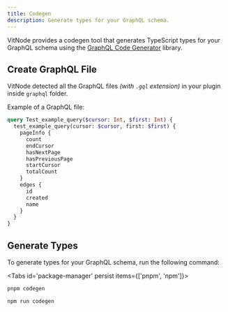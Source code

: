 ```yaml
---
title: Codegen
description: Generate types for your GraphQL schema.
---
```


VitNode provides a codegen tool that generates TypeScript types for your GraphQL schema using the [GraphQL Code Generator](https://the-guild.dev/graphql/codegen) library.

## Create GraphQL File

VitNode detected all the GraphQL files _(with `.gql` extension)_ in your plugin inside `graphql` folder.


<Files>
  <Folder name="apps" defaultOpen>
    <Folder name="frontend" defaultOpen>
      <Folder name="plugins" defaultOpen>
        <Folder name="{your_plugin}" defaultOpen>
          <Folder name="graphql" defaultOpen>
            <Folder name="queries" defaultOpen>
              <File name="test_example_query.gql" />
            </Folder>
            <Folder name="mutations" defaultOpen>
              <File name="test_example_mutation.gql" />
            </Folder>
            <File name="example.gql" />
          </Folder>
        </Folder>
      </Folder>
    </Folder>
  </Folder>
</Files>

Example of a GraphQL file:

```graphql title="graphql/queries/test_example_query.gql"
query Test_example_query($cursor: Int, $first: Int) {
  test_example_query(cursor: $cursor, first: $first) {
    pageInfo {
      count
      endCursor
      hasNextPage
      hasPreviousPage
      startCursor
      totalCount
    }
    edges {
      id
      created
      name
    }
  }
}
```

## Generate Types

To generate types for your GraphQL schema, run the following command:


<Tabs id='package-manager' persist items={['pnpm', 'npm']}>

```bash tab="pnpm"
pnpm codegen
```

```bash tab="npm"
npm run codegen
```

</Tabs>
